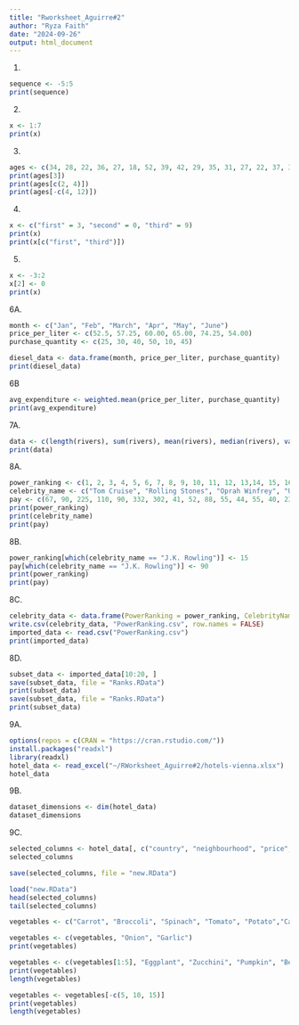 ```yaml
---
title: "Rworksheet_Aguirre#2"
author: "Ryza Faith"
date: "2024-09-26"
output: html_document
---
```

1.
```r
sequence <- -5:5
print(sequence)
```
2.
```r
x <- 1:7
print(x)
```

3.
```r
ages <- c(34, 28, 22, 36, 27, 18, 52, 39, 42, 29, 35, 31, 27, 22, 37, 34, 19, 20, 57, 49, 50, 37, 46, 25, 17, 37, 43, 53, 41, 51, 35, 24, 33, 41, 53, 40, 18, 44, 38, 41, 48, 27, 39, 19, 30, 61, 54, 58, 26, 18)
print(ages[3])
print(ages[c(2, 4)])
print(ages[-c(4, 12)])
```
4.
```r
x <- c("first" = 3, "second" = 0, "third" = 9)
print(x)
print(x[c("first", "third")])
```
5.
```r
x <- -3:2
x[2] <- 0
print(x)
```
6A.
```r
month <- c("Jan", "Feb", "March", "Apr", "May", "June")
price_per_liter <- c(52.5, 57.25, 60.00, 65.00, 74.25, 54.00)
purchase_quantity <- c(25, 30, 40, 50, 10, 45)
```

```r
diesel_data <- data.frame(month, price_per_liter, purchase_quantity)
print(diesel_data)
```
6B
```r
avg_expenditure <- weighted.mean(price_per_liter, purchase_quantity)
print(avg_expenditure)
```
7A.
```r
data <- c(length(rivers), sum(rivers), mean(rivers), median(rivers), var(rivers), sd(rivers), min(rivers), max(rivers))
print(data)
```
8A.
```r
power_ranking <- c(1, 2, 3, 4, 5, 6, 7, 8, 9, 10, 11, 12, 13,14, 15, 16, 17, 18, 19, 20, 21, 22, 23, 24, 25)
celebrity_name <- c("Tom Cruise", "Rolling Stones", "Oprah Winfrey", "U2", "Tiger Woods","Steven Spielberg", "Howard Stern", "50 Cent","Cast of the Sopranos", "Dan Brown", "Bruce Springsteen","Donald Trump", "Muhammad Ali", "Paul McCartney", "George Lucas","Elton John", "David Letterman", "Phil Mickelson", "J.K. Rowling","Brad Pitt", "Peter Jackson", "Dr. Phil McGraw", "Jay Leno","Celine Dion", "Kobe Bryant")
pay <- c(67, 90, 225, 110, 90, 332, 302, 41, 52, 88, 55, 44, 55, 40, 233, 34, 40, 47, 75, 25, 39, 45, 32, 40, 31)
print(power_ranking)
print(celebrity_name)
print(pay)
```
8B.
```r
power_ranking[which(celebrity_name == "J.K. Rowling")] <- 15
pay[which(celebrity_name == "J.K. Rowling")] <- 90
print(power_ranking)
print(pay)
```
8C.
```r
celebrity_data <- data.frame(PowerRanking = power_ranking, CelebrityName = celebrity_name, Pay = pay)
write.csv(celebrity_data, "PowerRanking.csv", row.names = FALSE)
imported_data <- read.csv("PowerRanking.csv")
print(imported_data)
```
8D.
```r
subset_data <- imported_data[10:20, ]
save(subset_data, file = "Ranks.RData")
print(subset_data)
save(subset_data, file = "Ranks.RData")
print(subset_data)
```
9A.
```r
options(repos = c(CRAN = "https://cran.rstudio.com/"))
install.packages("readxl")
library(readxl)
hotel_data <- read_excel("~/RWorksheet_Aguirre#2/hotels-vienna.xlsx")
hotel_data
```
9B.
```r
dataset_dimensions <- dim(hotel_data)
dataset_dimensions
```
9C.
```r
selected_columns <- hotel_data[, c("country", "neighbourhood", "price", "stars", "accommodation_type", "rating")]
selected_columns

```

```r
save(selected_columns, file = "new.RData")
```

```r

load("new.RData")
head(selected_columns)
tail(selected_columns)

```

```r
vegetables <- c("Carrot", "Broccoli", "Spinach", "Tomato", "Potato","Cabbage", "Cauliflower", "Pepper", "Cucumber", "Lettuce")
```

```r
vegetables <- c(vegetables, "Onion", "Garlic")
print(vegetables)
```


```r
vegetables <- c(vegetables[1:5], "Eggplant", "Zucchini", "Pumpkin", "Beetroot", vegetables[6:length(vegetables)])
print(vegetables)
length(vegetables)

```

```r
vegetables <- vegetables[-c(5, 10, 15)]
print(vegetables)
length(vegetables)

```

